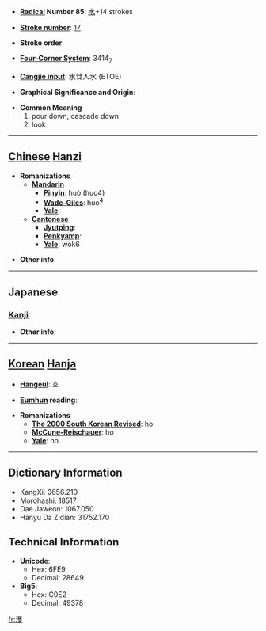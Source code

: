 * '''[[Wiktionary:Chinese radical index| Radical]] Number 85''': [[Wiktionary:Chinese radical index 水|水]]+14 strokes

* '''[[Wiktionary:Chinese total strokes index|Stroke number]]''': [[Wiktionary:Chinese total strokes index 17|17]]

* '''Stroke order''': 

* '''[[Wiktionary:Chinese four corner index|Four-Corner System]]''': 3414<sub>7</sub>

* '''[[Wiktionary:Chinese Cangjie index|Cangjie input]]''': 水廿人水 (ETOE)

* '''Graphical Significance and Origin''': 

* '''Common Meaning'''
*#pour down, cascade down
*# look


----

== [[Chinese]] [[Hanzi]] ==

* '''Romanizations'''
** '''[[Mandarin]]'''
*** '''[[Pinyin]]''': huò (huo4)
*** '''[[Wade-Giles]]''': huo<sup>4</sup>
*** '''[[Yale]]''': 
** '''[[Cantonese]]'''
*** '''[[Jyutping]]''':
*** '''[[Penkyamp]]''': 
*** '''[[Yale]]''': wok6

* '''Other info''': 

----

==Japanese==
===[[Kanji]]===
{{kanji|on readings=[[かく]] (kaku), [[わく]] (waku)
|kun readings=
}}

* '''Other info''':  

----

== [[Korean]] [[Hanja]] ==

* '''[[Hangeul]]''': 호

* '''[[Eumhun]] reading''': 

* '''Romanizations'''
** '''[[The 2000 South Korean Revised Romanization|The 2000 South Korean Revised]]''': ho
** '''[[McCune-Reischauer]]''': ho
** '''[[Yale]]''': ho

----

== Dictionary Information ==

* KangXi: 0656.210
* Morohashi: 18517
* Dae Jaweon: 1067.050
* Hanyu Da Zidian: 31752.170

== Technical Information ==

* '''Unicode''':
** Hex: 6FE9
** Decimal: 28649
* '''Big5''':
** Hex: C0E2
** Decimal: 49378

[[fr:濩]]